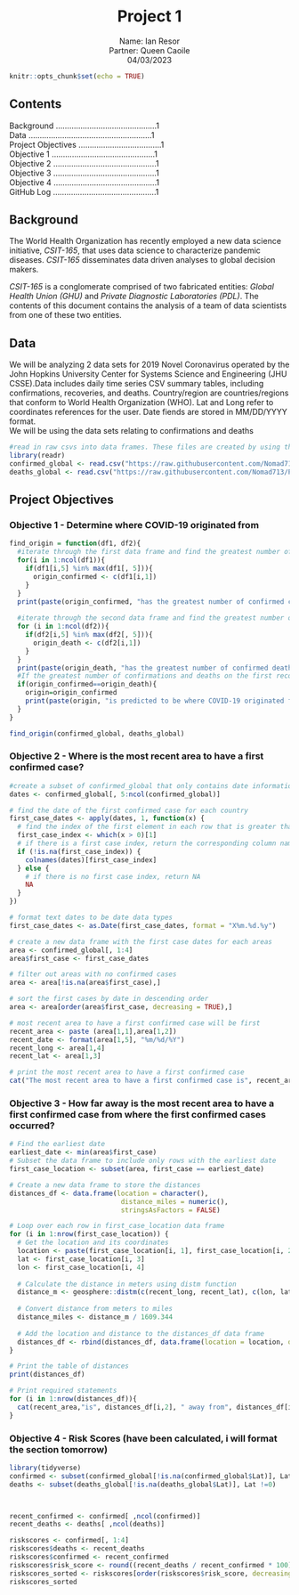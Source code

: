 <center>
# Project 1
Name: Ian Resor  
Partner: Queen Caoile  
04/03/2023  
</center>


```r
knitr::opts_chunk$set(echo = TRUE)
```

## Contents
\setlength{leftskip}{2cm}
Background .............................................1  
Data .......................................................1  
Project Objectives .....................................1  
  \setlength{leftskip}{4cm}
  Objective 1 ..............................................1  
  Objective 2 ..............................................1  
  Objective 3 ..............................................1  
  Objective 4 ..............................................1  
  GitHub Log ..............................................1  
\setlength{leftskip}{0pt}


## Background
The World Health Organization has recently employed a new data science initiative, *CSIT-165*, that uses data science to characterize pandemic diseases. 
*CSIT-165* disseminates data driven analyses to global decision makers.

*CSIT-165* is a conglomerate comprised of two fabricated entities: *Global Health Union (GHU)* and *Private Diagnostic Laboratories (PDL)*. 
The contents of this document contains the analysis of a team of data scientists from one of these two entities.

## Data
We will be analyzing 2 data sets for 2019 Novel Coronavirus operated by the John Hopkins University Center for Systems Science and Engineering (JHU CSSE).Data includes daily time series CSV summary tables, including confirmations, recoveries, and deaths. Country/region are countries/regions that conform to World Health Organization (WHO). Lat and Long refer to coordinates references for the user. Date fiends are stored in MM/DD/YYYY format.  
We will be using the data sets relating to confirmations and deaths

```r
#read in raw csvs into data frames. These files are created by using the wget command in terminal with links to original data set from John Hopkins.
library(readr)
confirmed_global <- read.csv("https://raw.githubusercontent.com/Nomad713/Project1/main/time_series_covid19_confirmed_global.csv")
deaths_global <- read.csv("https://raw.githubusercontent.com/Nomad713/Project1/main/time_series_covid19_deaths_global.csv")
```

## Project Objectives
### Objective 1 - Determine where COVID-19 originated from
```r

find_origin = function(df1, df2){
  #iterate through the first data frame and find the greatest number of confirmed cases on the first recorded day in the data set
  for(i in 1:ncol(df1)){
    if(df1[i,5] %in% max(df1[, 5])){
      origin_confirmed <- c(df1[i,1])
    }
  }
  print(paste(origin_confirmed, "has the greatest number of confirmed cases on the first recorded day in the data set."))
  
  #iterate through the second data frame and find the greatest number of deaths on the first recorded day in the data set
  for (i in 1:ncol(df2)){
    if(df2[i,5] %in% max(df2[, 5])){
      origin_death <- c(df2[i,1])
    }
  }
  print(paste(origin_death, "has the greatest number of confirmed deaths on the first recorded day in the data set."))
  #If the greatest number of confirmations and deaths on the first recorded day in the data set are the same, that is the origin of COVID-19
  if(origin_confirmed==origin_death){
    origin=origin_confirmed
    print(paste(origin, "is predicted to be where COVID-19 originated from."))
  }
}

find_origin(confirmed_global, deaths_global)
```

### Objective 2 - Where is the most recent area to have a first confirmed case?
```r
#create a subset of confirmed_global that only contains date information
dates <- confirmed_global[, 5:ncol(confirmed_global)]

# find the date of the first confirmed case for each country
first_case_dates <- apply(dates, 1, function(x) {
  # find the index of the first element in each row that is greater than 0
  first_case_index <- which(x > 0)[1]
  # if there is a first case index, return the corresponding column name
  if (!is.na(first_case_index)) {
    colnames(dates)[first_case_index]
  } else {
    # if there is no first case index, return NA
    NA
  }
})

# format text dates to be date data types
first_case_dates <- as.Date(first_case_dates, format = "X%m.%d.%y")

# create a new data frame with the first case dates for each areas
area <- confirmed_global[, 1:4]
area$first_case <- first_case_dates

# filter out areas with no confirmed cases
area <- area[!is.na(area$first_case),]

# sort the first cases by date in descending order
area <- area[order(area$first_case, decreasing = TRUE),]

# most recent area to have a first confirmed case will be first
recent_area <- paste (area[1,1],area[1,2])
recent_date <- format(area[1,5], "%m/%d/%Y")
recent_long <- area[1,4]
recent_lat <- area[1,3]

# print the most recent area to have a first confirmed case
cat("The most recent area to have a first confirmed case is", recent_area,  "on", recent_date)
```

### Objective 3 - How far away is the most recent area to have a first confirmed case from where the first confirmed cases occurred? 
```r
# Find the earliest date
earliest_date <- min(area$first_case)
# Subset the data frame to include only rows with the earliest date
first_case_location <- subset(area, first_case == earliest_date)

# Create a new data frame to store the distances
distances_df <- data.frame(location = character(),
                            distance_miles = numeric(),
                            stringsAsFactors = FALSE)

# Loop over each row in first_case_location data frame
for (i in 1:nrow(first_case_location)) {
  # Get the location and its coordinates
  location <- paste(first_case_location[i, 1], first_case_location[i, 2], sep = ", ")
  lat <- first_case_location[i, 3]
  lon <- first_case_location[i, 4]
  
  # Calculate the distance in meters using distm function
  distance_m <- geosphere::distm(c(recent_long, recent_lat), c(lon, lat))
  
  # Convert distance from meters to miles
  distance_miles <- distance_m / 1609.344
  
  # Add the location and distance to the distances_df data frame
  distances_df <- rbind(distances_df, data.frame(location = location, distance_miles = distance_miles, stringsAsFactors = FALSE))
}

# Print the table of distances
print(distances_df)

# Print required statements
for (i in 1:nrow(distances_df)){
  cat(recent_area,"is", distances_df[i,2], " away from", distances_df[i,1],"\n")
}
```


### Objective 4 - Risk Scores (have been calculated, i will format the section tomorrow)
```r
library(tidyverse)
confirmed <- subset(confirmed_global[!is.na(confirmed_global$Lat)], Lat != 0)
deaths <- subset(deaths_global[!is.na(deaths_global$Lat)], Lat !=0)



recent_confirmed <- confirmed[ ,ncol(confirmed)]
recent_deaths <- deaths[ ,ncol(deaths)]

riskscores <- confirmed[, 1:4]
riskscores$deaths <- recent_deaths
riskscores$confirmed <- recent_confirmed
riskscores$risk_score <- round((recent_deaths / recent_confirmed * 100), digits = 4)
riskscores_sorted <- riskscores[order(riskscores$risk_score, decreasing = FALSE), ]
riskscores_sorted


```